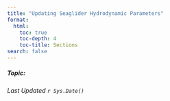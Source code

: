 ```yaml
---
title: "Updating Seaglider Hydrodynamic Parameters"
format:
  html:
    toc: true
    toc-depth: 4
    toc-title: Sections
search: false
---
```


##### Topic: 

*Last Updated `r Sys.Date()`*

